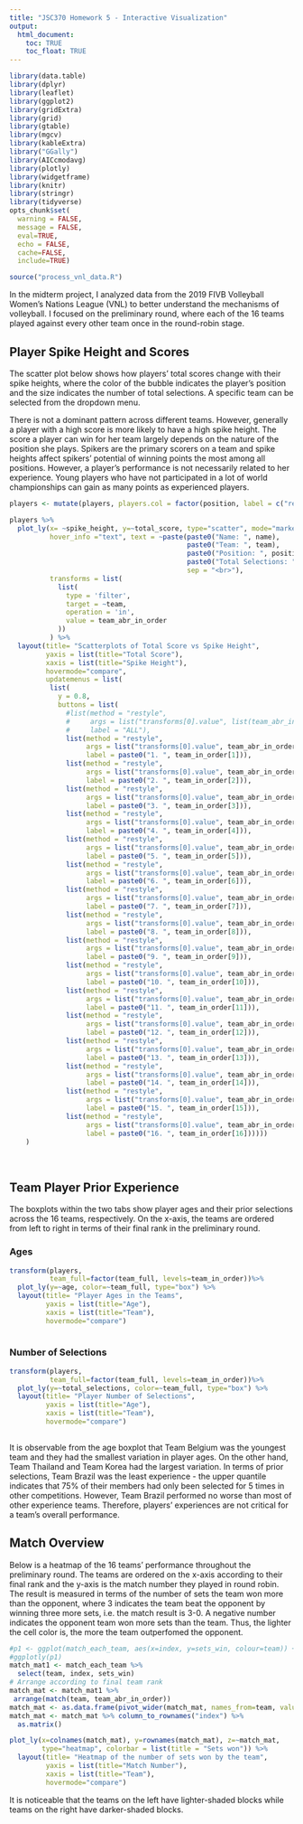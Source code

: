 ```yaml
---
title: "JSC370 Homework 5 - Interactive Visualization"
output: 
  html_document:
    toc: TRUE
    toc_float: TRUE
---
```


```r
library(data.table)
library(dplyr)
library(leaflet)
library(ggplot2)
library(gridExtra)
library(grid)
library(gtable)
library(mgcv)
library(kableExtra)
library("GGally")
library(AICcmodavg)
library(plotly)
library(widgetframe)
library(knitr)
library(stringr)
library(tidyverse)
opts_chunk$set(
  warning = FALSE,
  message = FALSE,
  eval=TRUE,
  echo = FALSE,
  cache=FALSE,
  include=TRUE)
```

```r
source("process_vnl_data.R")
```

In the midterm project, I analyzed data from the 2019 FIVB Volleyball Women’s Nations League (VNL) to better understand the mechanisms of volleyball. I focused on the preliminary round, where each of the 16 teams played against every other team once in the round-robin stage. 

## Player Spike Height and Scores

The scatter plot below shows how players' total scores change with their spike heights, where the color of the bubble indicates the player's position and the size indicates the number of total selections. A specific team can be selected from the dropdown menu. 

There is not a dominant pattern across different teams. However, generally a player with a high score is more likely to have a high spike height. The score a player can win for her team largely depends on the nature of the position she plays. Spikers are the primary scorers on a team and spike heights affect spikers’ potential of winning points the most among all positions. However, a player’s performance is not necessarily related to her experience. Young players who have not participated in a lot of world championships can gain as many points as experienced players.

```r
players <- mutate(players, players.col = factor(position, label = c("red", "yellow", "green", "blue", "orange")))

players %>%
  plot_ly(x= ~spike_height, y=~total_score, type="scatter", mode="markers", size=~total_selections, sizes=c(5, 70), marker=list(color=~players.col, sizemode='diameter', opacity=0.5),
          hover_info ="text", text = ~paste(paste0("Name: ", name),
                                            paste0("Team: ", team),
                                            paste0("Position: ", position),
                                            paste0("Total Selections: ", total_selections),
                                            sep = "<br>"),
          transforms = list(
            list(
              type = 'filter',
              target = ~team,
              operation = 'in',
              value = team_abr_in_order
            ))
          ) %>%
  layout(title= "Scatterplots of Total Score vs Spike Height",
         yaxis = list(title="Total Score"),
         xaxis = list(title="Spike Height"),
         hovermode="compare",
         updatemenus = list(
          list(
            y = 0.8,
            buttons = list(
              #list(method = "restyle",
              #     args = list("transforms[0].value", list(team_abr_in_order)),
              #     label = "ALL"),
              list(method = "restyle",
                   args = list("transforms[0].value", team_abr_in_order[1]),
                   label = paste0("1. ", team_in_order[1])),
              list(method = "restyle",
                   args = list("transforms[0].value", team_abr_in_order[2]),
                   label = paste0("2. ", team_in_order[2])),
              list(method = "restyle",
                   args = list("transforms[0].value", team_abr_in_order[3]),
                   label = paste0("3. ", team_in_order[3])),
              list(method = "restyle",
                   args = list("transforms[0].value", team_abr_in_order[4]),
                   label = paste0("4. ", team_in_order[4])),
              list(method = "restyle",
                   args = list("transforms[0].value", team_abr_in_order[5]),
                   label = paste0("5. ", team_in_order[5])),
              list(method = "restyle",
                   args = list("transforms[0].value", team_abr_in_order[6]),
                   label = paste0("6. ", team_in_order[6])),
              list(method = "restyle",
                   args = list("transforms[0].value", team_abr_in_order[7]),
                   label = paste0("7. ", team_in_order[7])),
              list(method = "restyle",
                   args = list("transforms[0].value", team_abr_in_order[8]),
                   label = paste0("8. ", team_in_order[8])),
              list(method = "restyle",
                   args = list("transforms[0].value", team_abr_in_order[9]),
                   label = paste0("9. ", team_in_order[9])),
              list(method = "restyle",
                   args = list("transforms[0].value", team_abr_in_order[10]),
                   label = paste0("10. ", team_in_order[10])),
              list(method = "restyle",
                   args = list("transforms[0].value", team_abr_in_order[11]),
                   label = paste0("11. ", team_in_order[11])),
              list(method = "restyle",
                   args = list("transforms[0].value", team_abr_in_order[12]),
                   label = paste0("12. ", team_in_order[12])),
              list(method = "restyle",
                   args = list("transforms[0].value", team_abr_in_order[13]),
                   label = paste0("13. ", team_in_order[13])),
              list(method = "restyle",
                   args = list("transforms[0].value", team_abr_in_order[14]),
                   label = paste0("14. ", team_in_order[14])),
              list(method = "restyle",
                   args = list("transforms[0].value", team_abr_in_order[15]),
                   label = paste0("15. ", team_in_order[15])),
              list(method = "restyle",
                   args = list("transforms[0].value", team_abr_in_order[16]),
                   label = paste0("16. ", team_in_order[16])))))
    )
```

<br>

## Team Player Prior Experience {.tabset}

The boxplots within the two tabs show player ages and their prior selections across the 16 teams, respectively. On the x-axis, the teams are ordered from left to right in terms of their final rank in the preliminary round. 

### Ages

```r
transform(players,
          team_full=factor(team_full, levels=team_in_order))%>%
  plot_ly(y=~age, color=~team_full, type="box") %>%
  layout(title= "Player Ages in the Teams",
         yaxis = list(title="Age"),
         xaxis = list(title="Team"),
         hovermode="compare")
  
```

### Number of Selections

```r
transform(players,
          team_full=factor(team_full, levels=team_in_order))%>%
  plot_ly(y=~total_selections, color=~team_full, type="box") %>%
  layout(title= "Player Number of Selections",
         yaxis = list(title="Age"),
         xaxis = list(title="Team"),
         hovermode="compare")
  
```

It is observable from the age boxplot that Team Belgium was the youngest team and they had the smallest variation in player ages. On the other hand, Team Thailand and Team Korea had the largest variation. In terms of prior selections, Team Brazil was the least experience - the upper quantile indicates that 75% of their members had only been selected for 5 times in other competitions. However, Team Brazil performed no worse than most of other experience teams. Therefore, players' experiences are not critical for a team's overall performance.

## Match Overview

Below is a heatmap of the 16 teams' performance throughout the preliminary round. The teams are ordered on the x-axis according to their final rank and the y-axis is the match number they played in round robin. The result is measured in terms of the number of sets the team won more than the opponent, where 3 indicates the team beat the opponent by winning three more sets, i.e. the match result is 3-0. A negative number indicates the opponent team won more sets than the team. Thus, the lighter the cell color is, the more the team outperfomed the opponent.

```r
#p1 <- ggplot(match_each_team, aes(x=index, y=sets_win, colour=team)) + geom_line()
#ggplotly(p1)
match_mat1 <- match_each_team %>%
  select(team, index, sets_win)
# Arrange according to final team rank
match_mat <- match_mat1 %>% 
 arrange(match(team, team_abr_in_order))
match_mat <- as.data.frame(pivot_wider(match_mat, names_from=team, values_from=sets_win))
match_mat <- match_mat %>% column_to_rownames("index") %>%
  as.matrix()

plot_ly(x=colnames(match_mat), y=rownames(match_mat), z=~match_mat, 
        type="heatmap", colorbar = list(title = "Sets won")) %>%
  layout(title= "Heatmap of the number of sets won by the team",
         yaxis = list(title="Match Number"),
         xaxis = list(title="Team"),
         hovermode="compare")
```

It is noticeable that the teams on the left have lighter-shaded blocks while teams on the right have darker-shaded blocks.
